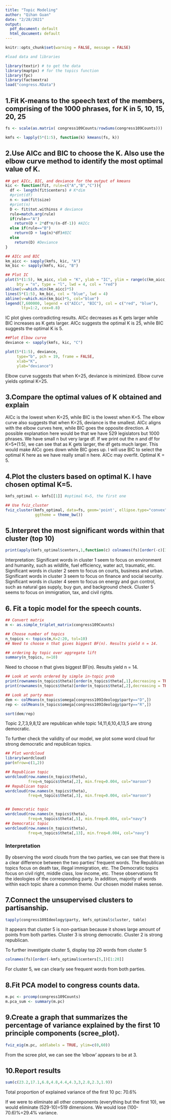 ---
title: "Topic Modeling"
author: "Qihan Guan"
date: "2/28/2021"
output:
  pdf_document: default
  html_document: default
---

```{r setup, include=FALSE} 
knitr::opts_chunk$set(warning = FALSE, message = FALSE) 
```

```{r}
#load data and libraries 

library(textir) # to get the data
library(maptpx) # for the topics function
library(fpc)
library(factoextra)
load("congress.RData")
```

## 1.Fit K-means to the speech text of the members, comprising of the 1000 phrases, for K in 5, 10, 15, 20, 25

```{r}
fs <- scale(as.matrix( congress109Counts/rowSums(congress109Counts)))

kmfs <- lapply(5*(1:5), function(k) kmeans(fs, k))
```

## 2.Use AICc and BIC to choose the K. Also use the elbow curve method to identify the most optimal value of K.

```{r}
## get AICc, BIC, and deviance for the output of kmeans
kic <- function(fit, rule=c("A","B","C")){
  df <- length(fit$centers) # K*dim
  #print(df)
  n <- sum(fit$size)
  #print(n)
  D <- fit$tot.withinss # deviance
  rule=match.arg(rule)
  if(rule=="A")
    return(D + 2*df*n/(n-df-1)) #AICc
  else if(rule=="B")
    return(D + log(n)*df)#BIC
  else
    return(D) #Deviance
}
```

```{r}
## AICc and BIC
km_aicc <- sapply(kmfs, kic, "A")
km_bic <- sapply(kmfs, kic, "B")

## Plot IC 
plot(5*(1:5), km_aicc, xlab = "K", ylab = "IC", ylim = range(c(km_aicc, km_bic)), 
     bty = "n", type = "l", lwd = 4, col = "red")
abline(v=which.min(km_aicc)*5)
lines(5*(1:5), km_bic, col = "blue", lwd = 4)
abline(v=which.min(km_bic)*5, col="blue")
legend(7,600000, legend = c("AICc", "BIC"), col = c("red", "blue"),
       lty=1:2, cex=0.8)

```
IC plot gives contradicting results. AICc decreases as K gets larger while BIC increases as K gets larger. AICc suggests the optimal K is 25, while BIC suggests the optimal K is 5. 

```{r}
##Plot Elbow curve
deviance <- sapply(kmfs, kic, "C")

plot(5*(1:5), deviance,
     type="b", pch = 19, frame = FALSE, 
     xlab="K",
     ylab="deviance")
```
Elbow curve suggests that when K=25, deviance is minimized. Elbow curve yields optimal K=25.

## 3.Compare the optimal values of K obtained and explain\

AICc is the lowest when K=25, while BIC is the lowest when K=5. The elbow
curve also suggests that when K=25, deviance is the smallest. AICc aligns 
with the elbow curves here, while BIC goes the opposite direction. A possible 
explanation here would be that we have 529 legislators but 1000 phrases. We
have small n but very large df. If we print out the n and df for K=5*(1:5),
we can see that as K gets larger, the df gets much larger. This would make 
AICc goes down while BIC goes up. I will use BIC to select the optimal K here
as we have really small n here. AICc may overfit. Optimal K = 5.

## 4.Plot the clusters based on optimal K. I have chosen optimal K=5.

```{r}
kmfs_optimal <- kmfs[[1]] #optimal K=5, the first one

## Use fviz_cluster
fviz_cluster(kmfs_optimal, data=fs, geom='point', ellipse.type="convex",
             ggtheme = theme_bw())
```

## 5.Interpret the most significant words within that cluster (top 10)
```{r}
print(apply(kmfs_optimal$centers,1,function(c) colnames(fs)[order(-c)[1:10]]))
```
Interpretation: Significant words in cluster 1 seem to focus on environment
and humanity, such as wildlife, fuel efficiency, water act, traumatic, etc.
Significant words in cluster 2 seem to focus on courts, business and urban.
Significant words in cluster 3 seem to focus on finance and social security.
Significant words in cluster 4 seem to focus on energy and gun control, such
as natural gas supply, buy gun, and background check. Cluster 5 seems to focus
on immigration, tax, and civil rights.

## 6. Fit a topic model for the speech counts.

```{r}
## Convert matrix 
m <- as.simple_triplet_matrix(congress109Counts)

## Choose number of topics
n_topics <- topics(m,K=2:20, tol=10)
## Need to choose n that gives biggest BF(n). Results yield n = 14.

## ordering by topic over aggregate lift 
summary(n_topics, n=10)
```
Need to choose n that gives biggest BF(n). Results yield n = 14.

```{r}
## Look at words ordered by simple in-topic prob
print(rownames(n_topics$theta)[order(n_topics$theta[,1],decreasing = TRUE)[1:10]])
print(rownames(n_topics$theta)[order(n_topics$theta[,2],decreasing = TRUE)[1:10]])

## Look at party mean 
dem <- colMeans(n_topics$omega[congress109Ideology$party=="D",])
rep <- colMeans(n_topics$omega[congress109Ideology$party=="R",])

sort(dem/rep) 
```
Topic 2,7,3,9,8,12 are republican while topic 14,11,6,10,4,13,5 are strong democratic.\

To further check the validity of our model, we plot some word cloud for strong
democratic and republican topics. 
```{r}

## Plot wordcloud 
library(wordcloud)
par(mfrow=c(1,2))

## Republican topic
wordcloud(row.names(n_topics$theta), 
          freq=n_topics$theta[,2], min.freq=0.004, col="maroon")
## Republican topic 
wordcloud(row.names(n_topics$theta), 
          freq=n_topics$theta[,3], min.freq=0.004, col="maroon")


## Democratic topic
wordcloud(row.names(n_topics$theta), 
          freq=n_topics$theta[,5], min.freq=0.004, col="navy")
## Democratic topic
wordcloud(row.names(n_topics$theta), 
          freq=n_topics$theta[,13], min.freq=0.004, col="navy")


```

### Interpretation
By observing the word clouds from the two parties, we can see that there is a clear difference between the two parties' frequent words. The Republican topics focus on death tax, illegal immigration, etc. The Democratic topics focus on civil right, middle class, low income, etc. These observations fit the ideologies of the corresponding party. In addition, majority of words within each topic share a common theme. Our chosen model makes sense.

## 7.Connect the unsupervised clusters to partisanship.
```{r}
tapply(congress109Ideology$party, kmfs_optimal$cluster, table)
```
It appears that cluster 5 is non-partisan because it shows large amount of points from both parties. Cluster 3 is strong democratic. Cluster 2 is strong republican. 

To further investigate cluster 5, display top 20 words from cluster 5
```{r}
colnames(fs)[order(-kmfs_optimal$centers[5,])[1:20]]
```
For cluster 5, we can clearly see frequent words from both parties.

## 8.Fit PCA model to congress counts data.
```{r}
m.pc <- prcomp(congress109Counts)
m.pca_sum <- summary(m.pc)
```
## 9.Create a graph that summarizes the percentage of variance explained by the first 10 principle components (scree_plot).

```{r}
fviz_eig(m.pc, addlabels = TRUE, ylim=c(0,60))
```
From the scree plot, we can see the 'elbow' appears to be at 3. 

## 10.Report results

```{r}
sum(c(23.2,17.1,6.8,4.8,4.4,4.3,3,2.8,2.3,1.9))
```
Total proportion of explained variance of the first 10 pc: 70.6%\

If we were to eliminate all other components (everything but the first 10), we would eliminate (529-10)=519 dimensions. We would lose (100-70.6)%=29.4% variance. 






